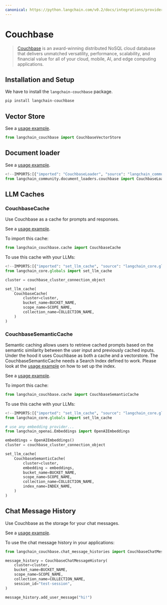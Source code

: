 ```yaml
---
canonical: https://python.langchain.com/v0.2/docs/integrations/providers/couchbase/
---
```


# Couchbase

> [Couchbase](http://couchbase.com/) is an award-winning distributed NoSQL cloud database
that delivers unmatched versatility, performance, scalability, and financial value
for all of your cloud, mobile, AI, and edge computing applications.

## Installation and Setup

We have to install the `langchain-couchbase` package.

```bash
pip install langchain-couchbase
```

## Vector Store

See a [usage example](/docs/integrations/vectorstores/couchbase).

```python
from langchain_couchbase import CouchbaseVectorStore
```

## Document loader

See a [usage example](/docs/integrations/document_loaders/couchbase).

```python
<!--IMPORTS:[{"imported": "CouchbaseLoader", "source": "langchain_community.document_loaders.couchbase", "docs": "https://api.python.langchain.com/en/latest/document_loaders/langchain_community.document_loaders.couchbase.CouchbaseLoader.html", "title": "Couchbase"}]-->
from langchain_community.document_loaders.couchbase import CouchbaseLoader
```

## LLM Caches

### CouchbaseCache
Use Couchbase as a cache for prompts and responses.

See a [usage example](/docs/integrations/llm_caching/#couchbase-cache).

To import this cache:
```python
from langchain_couchbase.cache import CouchbaseCache
```

To use this cache with your LLMs:
```python
<!--IMPORTS:[{"imported": "set_llm_cache", "source": "langchain_core.globals", "docs": "https://api.python.langchain.com/en/latest/globals/langchain_core.globals.set_llm_cache.html", "title": "Couchbase"}]-->
from langchain_core.globals import set_llm_cache

cluster = couchbase_cluster_connection_object

set_llm_cache(
    CouchbaseCache(
        cluster=cluster,
        bucket_name=BUCKET_NAME,
        scope_name=SCOPE_NAME,
        collection_name=COLLECTION_NAME,
    )
)
```

### CouchbaseSemanticCache
Semantic caching allows users to retrieve cached prompts based on the semantic similarity between the user input and previously cached inputs. Under the hood it uses Couchbase as both a cache and a vectorstore.
The CouchbaseSemanticCache needs a Search Index defined to work. Please look at the [usage example](/docs/integrations/vectorstores/couchbase) on how to set up the index.

See a [usage example](/docs/integrations/llm_caching/#couchbase-semantic-cache).

To import this cache:
```python
from langchain_couchbase.cache import CouchbaseSemanticCache
```

To use this cache with your LLMs:
```python
<!--IMPORTS:[{"imported": "set_llm_cache", "source": "langchain_core.globals", "docs": "https://api.python.langchain.com/en/latest/globals/langchain_core.globals.set_llm_cache.html", "title": "Couchbase"}]-->
from langchain_core.globals import set_llm_cache

# use any embedding provider...
from langchain_openai.Embeddings import OpenAIEmbeddings

embeddings = OpenAIEmbeddings()
cluster = couchbase_cluster_connection_object

set_llm_cache(
    CouchbaseSemanticCache(
        cluster=cluster,
        embedding = embeddings,
        bucket_name=BUCKET_NAME,
        scope_name=SCOPE_NAME,
        collection_name=COLLECTION_NAME,
        index_name=INDEX_NAME,
    )
)
```

## Chat Message History
Use Couchbase as the storage for your chat messages.

See a [usage example](/docs/integrations/memory/couchbase_chat_message_history).

To use the chat message history in your applications:
```python
from langchain_couchbase.chat_message_histories import CouchbaseChatMessageHistory

message_history = CouchbaseChatMessageHistory(
    cluster=cluster,
    bucket_name=BUCKET_NAME,
    scope_name=SCOPE_NAME,
    collection_name=COLLECTION_NAME,
    session_id="test-session",
)

message_history.add_user_message("hi!")
```